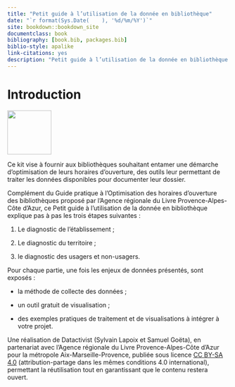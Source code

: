 ```yaml
--- 
title: "Petit guide à l’utilisation de la donnée en bibliothèque"
date: "`r format(Sys.Date(    ), '%d/%m/%Y')`"
site: bookdown::bookdown_site
documentclass: book
bibliography: [book.bib, packages.bib]
biblio-style: apalike
link-citations: yes
description: "Petit guide à l’utilisation de la donnée en bibliothèque offre aux établissements souhaitant entamer une démarche d'extension des horaires des méthodes et outils pour inclure des analyses de données au bilan préalable."
---
```

# Introduction {-}

<img src="img/logos.png" style="display:inline;height:100px"/>

Ce kit vise à fournir aux bibliothèques souhaitant entamer une démarche d'optimisation de leurs horaires d'ouverture, des outils leur permettant de traiter les données disponibles pour documenter leur dossier.

Complément du Guide pratique à l’Optimisation des horaires d’ouverture des bibliothèques proposé par l'Agence régionale du Livre Provence-Alpes-Côte d'Azur, ce Petit guide à l’utilisation de la donnée en bibliothèque explique pas à pas les trois étapes suivantes :

1. Le diagnostic de l'établissement ;

2. Le diagnostic du territoire ;

3. le diagnostic des usagers et non-usagers.

Pour chaque partie, une fois les enjeux de données présentés, sont exposés :

* la méthode de collecte des données ;

* un outil gratuit de visualisation ;

* des exemples pratiques de traitement et de visualisations à intégrer à votre projet.

Une réalisation de Datactivist (Sylvain Lapoix et Samuel Goëta), en partenariat avec l’Agence régionale du Livre Provence-Alpes-Côte d’Azur pour la métropole Aix-Marseille-Provence, publiée sous licence [CC BY-SA 4.0](https://creativecommons.org/licenses/by-sa/4.0/deed.fr) (attribution-partage dans les mêmes conditions 4.0 international), permettant la réutilisation tout en garantissant que le contenu restera ouvert.
